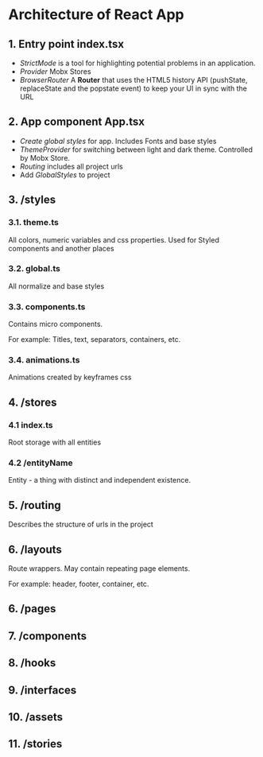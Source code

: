 
<Meta title="Guideline/Architecture" />


# Architecture of React App 

## 1. Entry point index.tsx
  * *StrictMode* is a tool for highlighting potential problems in an application.
  * *Provider* Mobx Stores
  * *BrowserRouter* A **Router** that uses the HTML5 history API (pushState, replaceState and the popstate event) to keep your UI in sync with the URL
## 2. App component App.tsx
  * *Create global styles* for app. Includes Fonts and base styles
  * *ThemeProvider* for switching between light and dark theme. Controlled by Mobx Store.
  * *Routing* includes all project urls
  * Add *GlobalStyles* to project
## 3. /styles
  ### 3.1. theme.ts
  All colors, numeric variables and css properties. Used for Styled components and another places
  ### 3.2. global.ts 
  All normalize and base styles
  ### 3.3. components.ts 
  Contains micro components. 
  
  For example: Titles, text, separators, containers, etc.
  ### 3.4. animations.ts 
  Animations created by keyframes css
## 4. /stores
  ### 4.1 index.ts
  Root storage with all entities
  ### 4.2 /entityName
  Entity - a thing with distinct and independent existence.
## 5. /routing
  Describes the structure of urls in the project
## 6. /layouts
  Route wrappers. May contain repeating page elements. 

  For example: header, footer, container, etc.
## 6. /pages
## 7. /components
## 8. /hooks
## 9. /interfaces
## 10. /assets
## 11. /stories
